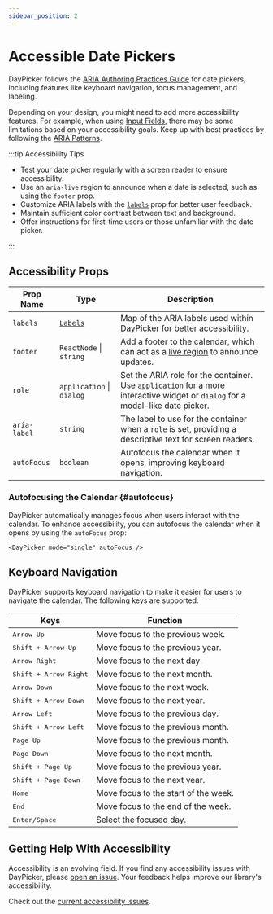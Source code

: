 ```yaml
---
sidebar_position: 2
---
```


# Accessible Date Pickers

DayPicker follows the [ARIA Authoring Practices Guide](https://www.w3.org/WAI/ARIA/apg/patterns/dialog-modal/examples/datepicker-dialog/) for date pickers, including features like keyboard navigation, focus management, and labeling.

Depending on your design, you might need to add more accessibility features. For example, when using [Input Fields](../guides/input-fields.mdx), there may be some limitations based on your accessibility goals. Keep up with best practices by following the [ARIA Patterns](https://www.w3.org/WAI/ARIA/apg/patterns/).

:::tip Accessibility Tips

- Test your date picker regularly with a screen reader to ensure accessibility.
- Use an `aria-live` region to announce when a date is selected, such as using the `footer` prop.
- Customize ARIA labels with the [`labels`](../api/interfaces/PropsBase.md#labels) prop for better user feedback.
- Maintain sufficient color contrast between text and background.
- Offer instructions for first-time users or those unfamiliar with the date picker.

:::

## Accessibility Props

| Prop Name    | Type                                      | Description                                                                                                                                                            |
| ------------ | ----------------------------------------- | ---------------------------------------------------------------------------------------------------------------------------------------------------------------------- |
| `labels`     | [`Labels`](../api/type-aliases/Labels.md) | Map of the ARIA labels used within DayPicker for better accessibility.                                                                                                 |
| `footer`     | `ReactNode` \| `string`                   | Add a footer to the calendar, which can act as a [live region](https://developer.mozilla.org/en-US/docs/Web/Accessibility/ARIA/ARIA_Live_Regions) to announce updates. |
| `role`       | `application` \| `dialog`                 | Set the ARIA role for the container. Use `application` for a more interactive widget or `dialog` for a modal-like date picker.                                         |
| `aria-label` | `string`                                  | The label to use for the container when a `role` is set, providing a descriptive text for screen readers.                                                              |
| `autoFocus`  | `boolean`                                 | Autofocus the calendar when it opens, improving keyboard navigation.                                                                                                   |

### Autofocusing the Calendar {#autofocus}

DayPicker automatically manages focus when users interact with the calendar. To enhance accessibility, you can autofocus the calendar when it opens by using the `autoFocus` prop:

```tsx
<DayPicker mode="single" autoFocus />
```

## Keyboard Navigation

DayPicker supports keyboard navigation to make it easier for users to navigate the calendar. The following keys are supported:

| Keys                           | Function                             |
| ------------------------------ | ------------------------------------ |
| <kbd>Arrow Up</kbd>            | Move focus to the previous week.     |
| <kbd>Shift + Arrow Up</kbd>    | Move focus to the previous year.     |
| <kbd>Arrow Right</kbd>         | Move focus to the next day.          |
| <kbd>Shift + Arrow Right</kbd> | Move focus to the next month.        |
| <kbd>Arrow Down</kbd>          | Move focus to the next week.         |
| <kbd>Shift + Arrow Down</kbd>  | Move focus to the next year.         |
| <kbd>Arrow Left</kbd>          | Move focus to the previous day.      |
| <kbd>Shift + Arrow Left</kbd>  | Move focus to the previous month.    |
| <kbd>Page Up</kbd>             | Move focus to the previous month.    |
| <kbd>Page Down</kbd>           | Move focus to the next month.        |
| <kbd>Shift + Page Up</kbd>     | Move focus to the previous year.     |
| <kbd>Shift + Page Down</kbd>   | Move focus to the next year.         |
| <kbd>Home</kbd>                | Move focus to the start of the week. |
| <kbd>End</kbd>                 | Move focus to the end of the week.   |
| <kbd>Enter/Space</kbd>         | Select the focused day.              |

## Getting Help With Accessibility

Accessibility is an evolving field. If you find any accessibility issues with DayPicker, please [open an issue](https://github.com/gpbl/react-day-picker/issues/new/choose). Your feedback helps improve our library's accessibility.

Check out the [current accessibility issues](https://github.com/gpbl/react-day-picker/issues?q=is%3Aopen+label%3Aaccessibility+sort%3Aupdated-desc).
